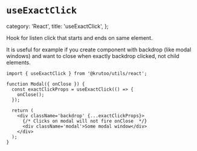 # `useExactClick`

  category: 'React',
  title: 'useExactClick',
};

Hook for listen click that starts and ends on same element.

It is useful for example if you create component with backdrop (like modal windows) and want to close when exactly backdrop clicked, not child elements.

```tsx
import { useExactClick } from '@krutoo/utils/react';

function Modal({ onClose }) {
  const exactClickProps = useExactClick(() => {
    onClose();
  });

  return (
    <div className='backdrop' {...exactClickProps}>
      {/* Clicks on modal will not fire onClose  */}
      <div className='modal'>Some modal window</div>
    </div>
  );
}
```
